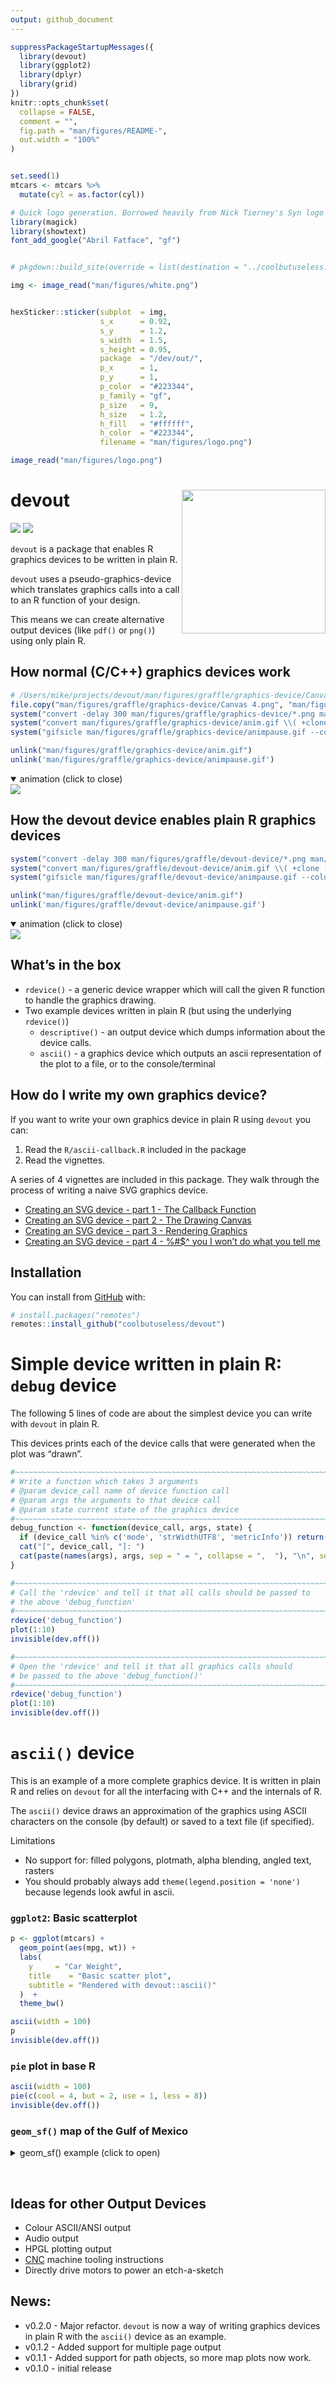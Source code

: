 ```yaml
---
output: github_document
---
```


<!-- README.md is generated from README.Rmd. Please edit that file -->

```r
suppressPackageStartupMessages({
  library(devout)
  library(ggplot2)
  library(dplyr)
  library(grid)
})
knitr::opts_chunk$set(
  collapse = FALSE,
  comment = "",
  fig.path = "man/figures/README-",
  out.width = "100%"
)


set.seed(1)
mtcars <- mtcars %>% 
  mutate(cyl = as.factor(cyl))
```




```r
# Quick logo generation. Borrowed heavily from Nick Tierney's Syn logo process
library(magick)
library(showtext)
font_add_google("Abril Fatface", "gf")


# pkgdown::build_site(override = list(destination = "../coolbutuseless.github.io/package/devout"))
```


```r
img <- image_read("man/figures/white.png")


hexSticker::sticker(subplot  = img,
                    s_x      = 0.92,
                    s_y      = 1.2,
                    s_width  = 1.5,
                    s_height = 0.95,
                    package  = "/dev/out/",
                    p_x      = 1,
                    p_y      = 1,
                    p_color  = "#223344",
                    p_family = "gf",
                    p_size   = 9,
                    h_size   = 1.2,
                    h_fill   = "#ffffff",
                    h_color  = "#223344",
                    filename = "man/figures/logo.png")

image_read("man/figures/logo.png")
```



# devout   <img src="man/figures/logo.png" align="right" height=230/>

<!-- badges: start -->
![](https://img.shields.io/badge/cool-useless-green.svg)
![](http://img.shields.io/badge/dev-out-blue.svg)
<!-- badges: end -->


`devout` is a package that enables R graphics devices to be written in plain R.

`devout` uses a pseudo-graphics-device which translates graphics
calls into a call to an R function of your design.  

This means we can create alternative output devices (like `pdf()` or `png()`) using
only plain R.



## How normal (C/C++) graphics devices work


```r
# /Users/mike/projects/devout/man/figures/graffle/graphics-device/Canvas 4.png
file.copy("man/figures/graffle/graphics-device/Canvas 4.png", "man/figures/graffle/graphics-device/Canvas 4a.png", overwrite = TRUE)
system("convert -delay 300 man/figures/graffle/graphics-device/*.png man/figures/graffle/graphics-device/anim.gif")
system("convert man/figures/graffle/graphics-device/anim.gif \\( +clone -set delay 500 \\) +swap +delete  man/figures/graffle/graphics-device/animpause.gif")
system("gifsicle man/figures/graffle/graphics-device/animpause.gif --colors 8 > man/figures/graffle/graphics-device/animo.gif")

unlink("man/figures/graffle/graphics-device/anim.gif")
unlink('man/figures/graffle/graphics-device/animpause.gif')
```

<details open>
<summary> <span title='animation'> animation (click to close) </summary>
<img src="man/figures/graffle/graphics-device/animo.gif" />
</details>

## How the devout device enables plain R graphics devices



```r
system("convert -delay 300 man/figures/graffle/devout-device/*.png man/figures/graffle/devout-device/anim.gif")
system("convert man/figures/graffle/devout-device/anim.gif \\( +clone -set delay 500 \\) +swap +delete  man/figures/graffle/devout-device/animpause.gif")
system("gifsicle man/figures/graffle/devout-device/animpause.gif --colors 8 > man/figures/graffle/devout-device/animo.gif")

unlink("man/figures/graffle/devout-device/anim.gif")
unlink('man/figures/graffle/devout-device/animpause.gif')
```

<details open>
<summary> <span title='animation'> animation (click to close) </summary>
<img src="man/figures/graffle/devout-device/animo.gif" />
</details>

## What's in the box

* `rdevice()` - a generic device wrapper which will call the given R function to 
  handle the graphics drawing.
* Two example devices written in plain R (but using the underlying `rdevice()`)
    * `descriptive()` - an output device which dumps information about the device calls.
    * `ascii()` - a graphics device which outputs an ascii representation of the plot 
       to a file, or to the console/terminal

## How do I write my own graphics device?

If you want to write your own graphics device in plain R using `devout` you can:

1. Read the `R/ascii-callback.R` included in the package
2. Read the vignettes.

A series of 4 vignettes are included in this package. They walk through the process
of writing a naive SVG graphics device.

* [Creating an SVG device - part 1 - The Callback Function](https://coolbutuseless.github.io/package/devout/articles/creating-an-svg-device-01.html)
* [Creating an SVG device - part 2 - The Drawing Canvas](https://coolbutuseless.github.io/package/devout/articles/creating-an-svg-device-02.html)
* [Creating an SVG device - part 3 - Rendering Graphics](https://coolbutuseless.github.io/package/devout/articles/creating-an-svg-device-03.html)
* [Creating an SVG device - part 4 - %#$^ you I won't do what you tell me](https://coolbutuseless.github.io/package/devout/articles/creating-an-svg-device-04.html)

## Installation

You can install from [GitHub](https://github.com/coolbutuseless/devout) with:

``` r
# install.packages("remotes")
remotes::install_github("coolbutuseless/devout")
```



# Simple device written in plain R: `debug` device

The following 5 lines of code are about the simplest device you can write with 
`devout` in plain R.

This devices prints each of the device calls that were generated when the 
plot was "drawn".

```r
#~~~~~~~~~~~~~~~~~~~~~~~~~~~~~~~~~~~~~~~~~~~~~~~~~~~~~~~~~~~~~~~~~~~~~~~~~~~~~
# Write a function which takes 3 arguments
# @param device_call name of device function call
# @param args the arguments to that device call
# @param state current state of the graphics device
#~~~~~~~~~~~~~~~~~~~~~~~~~~~~~~~~~~~~~~~~~~~~~~~~~~~~~~~~~~~~~~~~~~~~~~~~~~~~~
debug_function <- function(device_call, args, state) {
  if (device_call %in% c('mode', 'strWidthUTF8', 'metricInfo')) return()
  cat("[", device_call, "]: ")
  cat(paste(names(args), args, sep = " = ", collapse = ",  "), "\n", sep = "")
}
```


```r
#~~~~~~~~~~~~~~~~~~~~~~~~~~~~~~~~~~~~~~~~~~~~~~~~~~~~~~~~~~~~~~~~~~~~~~~~~~~~~
# Call the 'rdevice' and tell it that all calls should be passed to 
# the above 'debug_function'
#~~~~~~~~~~~~~~~~~~~~~~~~~~~~~~~~~~~~~~~~~~~~~~~~~~~~~~~~~~~~~~~~~~~~~~~~~~~~~
rdevice('debug_function') 
plot(1:10)
invisible(dev.off())
```


```r
#~~~~~~~~~~~~~~~~~~~~~~~~~~~~~~~~~~~~~~~~~~~~~~~~~~~~~~~~~~~~~~~~~~~~~~~~~~~~~
# Open the 'rdevice' and tell it that all graphics calls should 
# be passed to the above 'debug_function()'
#~~~~~~~~~~~~~~~~~~~~~~~~~~~~~~~~~~~~~~~~~~~~~~~~~~~~~~~~~~~~~~~~~~~~~~~~~~~~~
rdevice('debug_function') 
plot(1:10)
invisible(dev.off())
```


# `ascii()` device

This is an example of a more complete graphics device.  It is written in plain R and
relies on `devout` for all the interfacing with C++ and the internals of R.

The `ascii()` device draws an approximation of the graphics using ASCII characters
on the console (by default) or saved to a text file (if specified).


Limitations

* No support for: filled polygons, plotmath, alpha blending, angled text, rasters
* You should probably always add `theme(legend.position = 'none')` because legends look awful in ascii.



### `ggplot2`: Basic scatterplot

```r
p <- ggplot(mtcars) + 
  geom_point(aes(mpg, wt)) +
  labs(
    y     = "Car Weight",
    title    = "Basic scatter plot",
    subtitle = "Rendered with devout::ascii()"
  )  + 
  theme_bw()

ascii(width = 100)
p
invisible(dev.off())
```




### `pie` plot in base R

```r
ascii(width = 100) 
pie(c(cool = 4, but = 2, use = 1, less = 8))
invisible(dev.off())
```



### `geom_sf()` map of the Gulf of Mexico

<details closed>
<summary> <span title='Simple features example'> geom_sf() example (click to open) </summary>


* Example taken from the [r-spatial website](https://www.r-spatial.org/r/2018/10/25/ggplot2-sf.html)
* This would probably look better with filled polygons, but they are not supported yet.

```r
library(ggplot2)
library(sf)
library(rnaturalearth)
world <- ne_countries(scale = "medium", returnclass = "sf")

world_points <- st_centroid(world)
world_points <- cbind(world, st_coordinates(st_centroid(world$geometry)))

ascii(width = 200)
ggplot(data = world) +
  geom_sf() +
  geom_text(data= world_points,aes(x=X, y=Y, label=name),
            color = "darkblue", fontface = "bold", check_overlap = FALSE) +
  annotate(geom = "text", x = -90, y = 26, label = "Gulf of Mexico", fontface = "italic", color = "grey22", size = 6) +
  coord_sf(xlim = c(-102.15, -74.12), ylim = c(7.65, 33.97), expand = FALSE) + 
  theme_bw()
invisible(dev.off())
```

<img src = "man/figures/gulfofmexico.png">

</details><br />




## Ideas for other Output Devices

* Colour ASCII/ANSI output
* Audio output
* HPGL plotting output
* [CNC](https://en.wikipedia.org/wiki/Numerical_control) machine tooling instructions
* Directly drive motors to power an etch-a-sketch




## News:

* v0.2.0 - Major refactor. `devout` is now a way of writing graphics devices in 
           plain R with the `ascii()` device as an example. 
* v0.1.2 - Added support for multiple page output
* v0.1.1 - Added support for path objects, so more map plots now work.
* v0.1.0 - initial release

